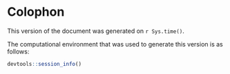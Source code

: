 # Colophon {-}

<!-- The {-} above tells csasdown to not include this appendix or section
in the table of contents. This is just an example. -->

This version of the document was generated on `r Sys.time()`.

The computational environment that was used to generate this version is as follows:

```r
devtools::session_info()
```

